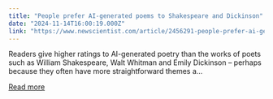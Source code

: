 ```yaml
---
title: "People prefer AI-generated poems to Shakespeare and Dickinson"
date: "2024-11-14T16:00:19.000Z"
link: "https://www.newscientist.com/article/2456291-people-prefer-ai-generated-poems-to-shakespeare-and-dickinson/?utm_campaign=RSS%7CNSNS&utm_source=NSNS&utm_medium=RSS&utm_content=technology"
---
```


Readers give higher ratings to AI-generated poetry than the works of poets such as William Shakespeare, Walt Whitman and Emily Dickinson – perhaps because they often have more straightforward themes a...

[Read more](https://www.newscientist.com/article/2456291-people-prefer-ai-generated-poems-to-shakespeare-and-dickinson/?utm_campaign=RSS%7CNSNS&utm_source=NSNS&utm_medium=RSS&utm_content=technology)
